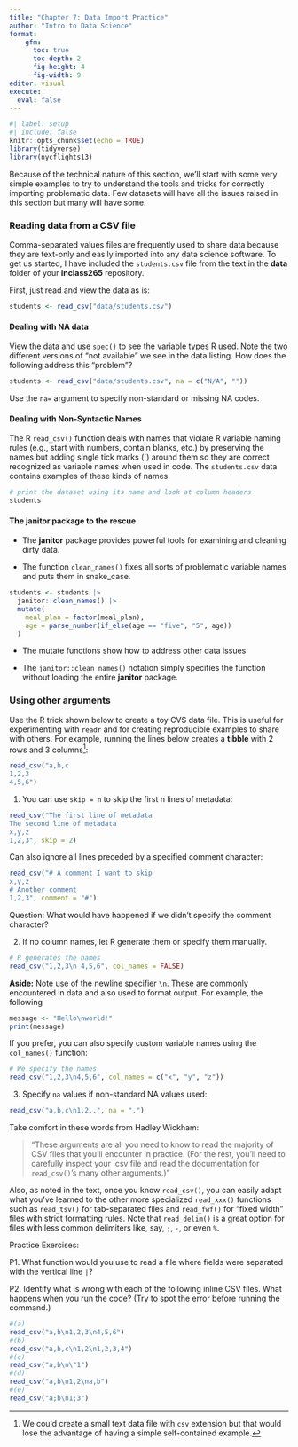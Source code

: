 ```yaml
---
title: "Chapter 7: Data Import Practice"
author: "Intro to Data Science"
format: 
    gfm: 
      toc: true
      toc-depth: 2
      fig-height: 4
      fig-width: 9
editor: visual
execute: 
  eval: false
---
```


```r
#| label: setup
#| include: false
knitr::opts_chunk$set(echo = TRUE)
library(tidyverse)
library(nycflights13)
```

Because of the technical nature of this section, we'll start with some very simple examples to try to understand the tools and tricks for correctly importing problematic data. Few datasets will have all the issues raised in this section but many will have some.

### Reading data from a CSV file

Comma-separated values files are frequently used to share data because they are text-only and easily imported into any data science software. To get us started, I have included the `students.csv` file from the text in the **data** folder of your **inclass265** repository.

First, just read and view the data as is:

```r
students <- read_csv("data/students.csv")

```

#### Dealing with NA data

View the data and use `spec()` to see the variable types R used. Note the two different versions of "not available" we see in the data listing. How does the following address this "problem"?

```r
students <- read_csv("data/students.csv", na = c("N/A", ""))
```

Use the `na=` argument to specify non-standard or missing NA codes.

#### Dealing with Non-Syntactic Names

The R `read_csv()` function deals with names that violate R variable naming rules (e.g., start with numbers, contain blanks, etc.) by preserving the names but adding single tick marks (\`) around them so they are correct recognized as variable names when used in code. The `students.csv` data contains examples of these kinds of names.

```r
# print the dataset using its name and look at column headers
students
```

#### The **janitor** package to the rescue

-   The **janitor** package provides powerful tools for examining and cleaning dirty data.

-   The function `clean_names()` fixes all sorts of problematic variable names and puts them in snake_case.

```r
students <- students |>
  janitor::clean_names() |>
  mutate(
    meal_plan = factor(meal_plan),
    age = parse_number(if_else(age == "five", "5", age))
  )
```

-   The mutate functions show how to address other data issues

-   The `janitor::clean_names()` notation simply specifies the function without loading the entire **janitor** package.

### Using other arguments

Use the R trick shown below to create a toy CVS data file. This is useful for experimenting with `readr` and for creating reproducible examples to share with others. For example, running the lines below creates a **tibble** with 2 rows and 3 columns[^1]:

[^1]: We could create a small text data file with `csv` extension but that would lose the advantage of having a simple self-contained example.

```r
read_csv("a,b,c
1,2,3
4,5,6")
```

1.  You can use `skip = n` to skip the first n lines of metadata:

```r
read_csv("The first line of metadata 
The second line of metadata
x,y,z
1,2,3", skip = 2)
```

Can also ignore all lines preceded by a specified comment character:

```r
read_csv("# A comment I want to skip
x,y,z
# Another comment
1,2,3", comment = "#")
```

Question: What would have happened if we didn't specify the comment character?

2.  If no column names, let R generate them or specify them manually.

```r
# R generates the names
read_csv("1,2,3\n 4,5,6", col_names = FALSE)
```

**Aside:** Note use of the newline specifier `\n`. These are commonly encountered in data and also used to format output. For example, the following

```r
message <- "Hello\nworld!"
print(message)
```

If you prefer, you can also specify custom variable names using the `col_names()` function:

```r
# We specify the names 
read_csv("1,2,3\n4,5,6", col_names = c("x", "y", "z"))
```

3.  Specify `na` values if non-standard NA values used:

```r
read_csv("a,b,c\n1,2,.", na = ".")
```

Take comfort in these words from Hadley Wickham:

> "These arguments are all you need to know to read the majority of CSV files that you’ll encounter in practice. (For the rest, you’ll need to carefully inspect your .csv file and read the documentation for `read_csv()`'s many other arguments.)"

Also, as noted in the text, once you know `read_csv()`, you can easily adapt what you’ve learned to the other more specialized `read_xxx()` functions such as `read_tsv()` for tab-separated files and `read_fwf()` for "fixed width" files with strict formatting rules. Note that `read_delim()` is a great option for files with less common delimiters like, say, `;`, `-`, or even `%`.

Practice Exercises:

P1. What function would you use to read a file where fields were separated with the vertical line `|`?

P2. Identify what is wrong with each of the following inline CSV files. What happens when you run the code? (Try to spot the error before running the command.)

```r
#(a)
read_csv("a,b\n1,2,3\n4,5,6")
#(b)
read_csv("a,b,c\n1,2\n1,2,3,4") 
#(c)
read_csv("a,b\n\"1") 
#(d)
read_csv("a,b\n1,2\na,b") 
#(e)
read_csv("a;b\n1;3")
```
